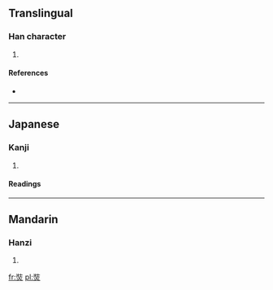 ==Translingual==

===Han character===
{{Han char|rn=86|rad=火|as=07|sn=11|four=2480<sub>9</sub>|canj=女土火 (VGF)}}

# {{defn|Han|sort=火07}}

====References====
* {{Han ref|kx=0673.020|dkj=19078|dj=1081.060|hdz=32206.080|uh=710B|ud=28939|bh=D659|bd=54873}}

----

==Japanese==

===Kanji===
{{ja-kanji|grade=|rs=火07}}

# {{defn|Japanese|sort=火07}}

====Readings====
{{ja-readings|on=[[そう]] (sō), [[しょう]] (shō)|kun=}}

----

==Mandarin==

===Hanzi===
{{cmn-hanzi|pin=[[zhuàng]] ([[zhuang4]])|wg=chuang<sup>4</sup>}}

# {{defn|Mandarin|sort=火07}}

[[fr:焋]]
[[pl:焋]]